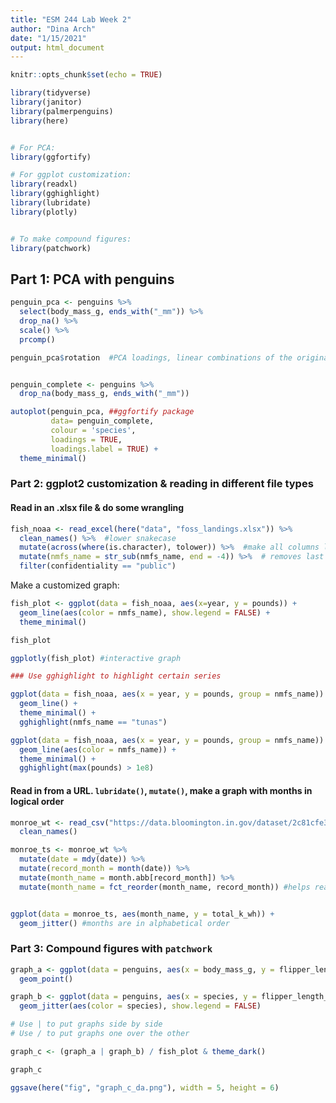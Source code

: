 ```yaml
---
title: "ESM 244 Lab Week 2"
author: "Dina Arch"
date: "1/15/2021"
output: html_document
---
```


```r
knitr::opts_chunk$set(echo = TRUE)

library(tidyverse)
library(janitor)
library(palmerpenguins)
library(here)


# For PCA:
library(ggfortify)

# For ggplot customization:
library(readxl)
library(gghighlight)
library(lubridate)
library(plotly)


# To make compound figures:
library(patchwork)
```


## Part 1: PCA with penguins

```r
penguin_pca <- penguins %>% 
  select(body_mass_g, ends_with("_mm")) %>% 
  drop_na() %>% 
  scale() %>% 
  prcomp()

penguin_pca$rotation  #PCA loadings, linear combinations of the original variables


penguin_complete <- penguins %>% 
  drop_na(body_mass_g, ends_with("_mm"))

autoplot(penguin_pca, ##ggfortify package
         data= penguin_complete,
         colour = 'species',
         loadings = TRUE,
         loadings.label = TRUE) +
  theme_minimal()
```

### Part 2: ggplot2 customization & reading in different file types

#### Read in an .xlsx file & do some wrangling

```r
fish_noaa <- read_excel(here("data", "foss_landings.xlsx")) %>% 
  clean_names() %>%  #lower snakecase
  mutate(across(where(is.character), tolower)) %>%  #make all columns lowercase
  mutate(nmfs_name = str_sub(nmfs_name, end = -4)) %>%  # removes last four characters
  filter(confidentiality == "public")

```


Make a customized graph:

```r
fish_plot <- ggplot(data = fish_noaa, aes(x=year, y = pounds)) +
  geom_line(aes(color = nmfs_name), show.legend = FALSE) +
  theme_minimal()

fish_plot

ggplotly(fish_plot) #interactive graph

### Use gghighlight to highlight certain series

ggplot(data = fish_noaa, aes(x = year, y = pounds, group = nmfs_name)) +
  geom_line() +
  theme_minimal() + 
  gghighlight(nmfs_name == "tunas")

ggplot(data = fish_noaa, aes(x = year, y = pounds, group = nmfs_name)) +
  geom_line(aes(color = nmfs_name)) +
  theme_minimal() + 
  gghighlight(max(pounds) > 1e8)

```


#### Read in from a URL. `lubridate()`, `mutate()`, make a graph with months in logical order

```r
monroe_wt <- read_csv("https://data.bloomington.in.gov/dataset/2c81cfe3-62c2-46ed-8fcf-83c1880301d1/resource/13c8f7aa-af51-4008-80a9-56415c7c931e/download/mwtpdailyelectricitybclear.csv") %>% 
  clean_names()
```

```r
monroe_ts <- monroe_wt %>% 
  mutate(date = mdy(date)) %>% 
  mutate(record_month = month(date)) %>% 
  mutate(month_name = month.abb[record_month]) %>% 
  mutate(month_name = fct_reorder(month_name, record_month)) #helps rearrange to ensure months are in the correct order


ggplot(data = monroe_ts, aes(month_name, y = total_k_wh)) +
  geom_jitter() #months are in alphabetical order
```


### Part 3: Compound figures with `patchwork`


```r
graph_a <- ggplot(data = penguins, aes(x = body_mass_g, y = flipper_length_mm)) +
  geom_point() 

graph_b <- ggplot(data = penguins, aes(x = species, y = flipper_length_mm)) +
  geom_jitter(aes(color = species), show.legend = FALSE)

# Use | to put graphs side by side
# Use / to put graphs one over the other

graph_c <- (graph_a | graph_b) / fish_plot & theme_dark()

graph_c

ggsave(here("fig", "graph_c_da.png"), width = 5, height = 6)
```

